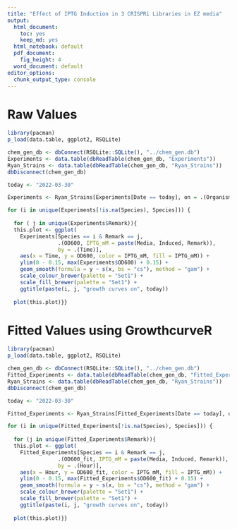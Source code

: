 ```yaml
---
title: "Effect of IPTG Induction in 3 CRISPRi Libraries in EZ media"
output:
  html_document: 
    toc: yes
    keep_md: yes
  html_notebook: default
  pdf_document:
    fig_height: 4
  word_document: default
editor_options: 
  chunk_output_type: console
---
```


# Raw Values

```r
library(pacman)
p_load(data.table, ggplot2, RSQLite)

chem_gen_db <- dbConnect(RSQLite::SQLite(), "../chem_gen.db")
Experiments <- data.table(dbReadTable(chem_gen_db, "Experiments"))
Ryan_Strains <- data.table(dbReadTable(chem_gen_db, "Ryan_Strains"))
dbDisconnect(chem_gen_db)

today <- "2022-03-30"

Experiments <- Ryan_Strains[Experiments[Date == today], on = .(Organism)]

for (i in unique(Experiments[!is.na(Species), Species])) {
  
  for ( j in unique(Experiments$Remark)){
  this.plot <- ggplot(
    Experiments[Species == i & Remark == j, 
                .(OD600, IPTG_mM = paste(Media, Induced, Remark)), 
                by = .(Time)],
    aes(x = Time, y = OD600, color = IPTG_mM, fill = IPTG_mM)) +
    ylim(0 - 0.15, max(Experiments$OD600) + 0.15) +
    geom_smooth(formula = y ~ s(x, bs = "cs"), method = "gam") +
    scale_colour_brewer(palette = "Set1") +
    scale_fill_brewer(palette = "Set1") +
    ggtitle(paste(i, j, "growth curves on", today))
  
  plot(this.plot)}}
```

\pagebreak

# Fitted Values using GrowthcurveR

```r
library(pacman)
p_load(data.table, ggplot2, RSQLite)

chem_gen_db <- dbConnect(RSQLite::SQLite(), "../chem_gen.db")
Fitted_Experiments <- data.table(dbReadTable(chem_gen_db, "Fitted_Experiments"))
Ryan_Strains <- data.table(dbReadTable(chem_gen_db, "Ryan_Strains"))
dbDisconnect(chem_gen_db)

today <- "2022-03-30"

Fitted_Experiments <- Ryan_Strains[Fitted_Experiments[Date == today], on = .(Organism)]

for (i in unique(Fitted_Experiments[!is.na(Species), Species])) {
  
  for (j in unique(Fitted_Experiments$Remark)){
  this.plot <- ggplot(
    Fitted_Experiments[Species == i & Remark == j, 
                .(OD600_fit, IPTG_mM = paste(Media, Induced, Remark)), 
                by = .(Hour)],
    aes(x = Hour, y = OD600_fit, color = IPTG_mM, fill = IPTG_mM)) +
    ylim(0 - 0.15, max(Fitted_Experiments$OD600_fit) + 0.15) +
    geom_smooth(formula = y ~ s(x, bs = "cs"), method = "gam") +
    scale_colour_brewer(palette = "Set1") +
    scale_fill_brewer(palette = "Set1") +
    ggtitle(paste(i, j, "growth curves on", today))
  
  plot(this.plot)}}
```

\pagebreak
